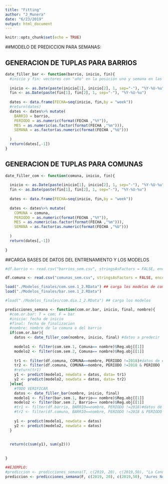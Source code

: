 ```yaml
---
title: "Fitting"
author: "J_Munera"
date: "6/23/2019"
output: html_document
---
```


```r
knitr::opts_chunk$set(echo = TRUE)
```

##MODELO DE PREDICCION PARA SEMANAS:


## GENERACION DE TUPLAS PARA BARRIOS
```r
date_filler_bar <- function(barrio, inicio, fin){
  #inicio y fin: vectores con "año" en la posición uno y semana en las dos
  
  inicio <- as.Date(paste(inicio[1], inicio[2], 1, sep="-"), "%Y-%U-%u")
  fin <- as.Date(paste(fin[1], fin[2], 1, sep="-"), "%Y-%U-%u")
  
  dates <- data.frame(FECHA=seq(inicio, fin,by = "week"))
  #return(dates)
  dates <- dates%>% mutate(
    BARRIO = barrio,
    PERIODO = as.numeric(format(FECHA ,"%Y")),
    MES = as.numeric(as.factor(format(FECHA ,"%m"))),
    SEMANA = as.factor(as.numeric(format(FECHA ,"%U")))
    
  )
  return(dates[,-1]) 
}


```

## GENERACION DE TUPLAS PARA COMUNAS
```r
date_filler_com <- function(comuna, inicio, fin){
  
  inicio <- as.Date(paste(inicio[1], inicio[2], 1, sep="-"), "%Y-%U-%u")
  fin <- as.Date(paste(fin[1], fin[2], 1, sep="-"), "%Y-%U-%u")
  
  dates <- data.frame(FECHA=seq(inicio, fin,by = "week"))
  
  dates <- dates%>% mutate(
    COMUNA = comuna,
    PERIODO = as.numeric(format(FECHA ,"%Y")),
    MES = as.numeric(as.factor(format(FECHA ,"%m"))),
    SEMANA = as.factor(as.numeric(format(FECHA ,"%U")))
    
  )
  return(dates[,-1])
   
}


```


##CARGA BASES DE DATOS DEL ENTRENAMIENTO Y LOS MODELOS
```r
#df.barrio <- read.csv("barrios_sem.csv", stringsAsFactors = FALSE, encoding = "ISO_8859-1", header = T)

df.comuna <- read.csv("comunas_sem.csv", stringsAsFactors = FALSE, encoding = "ISO_8859-1", header = T)

load("./Modelos_finales/com.sem.1_2.RData") ## carga los modelos de comunas
load("./Modelos_finales/bar.sem.1_2.RData") 

```


```r
#load("./Modelos_finales/com.dia.1_2.RData") ## carga los modelos

predicciones_semana <- function(com.or.bar, inicio, final, nombre){
  #com.or.bar: T = com; F = bar
  #inicio: fecha de inicio
  #final: fecha de finalizacion
  #nombre: nombre de la comuna o del barrio
  if(com.or.bar){
    datos <- date_filler_com(nombre, inicio, final) #datos a predecir
    
    modelo1 <- filter(com.sem.1, Comuna== nombre)$Reg.obj[[1]]
    modelo2 <- filter(com.sem.2, Comuna== nombre)$Reg.obj[[1]]
    
    tr1 <- filter(df.comuna, COMUNA==nombre, PERIODO !=2018)#datos de entrenamietno del modelo
    tr2 <- filter(df.comuna, COMUNA==nombre, PERIODO !=2018 & PERIODO !=2017)
    #return(tr1)
    y1 <- predict(modelo1, newdata = datos, data= tr1)
    y2 <- predict(modelo2, newdata = datos, data= tr2)
  }else{
    #TODO VERIFICAR
    datos <- date_filler_bar(nombre, inicio, final)
    modelo1 <- filter(bar.sem.1, Barrio== nombre)$Reg.obj[[1]]
    modelo2 <- filter(bar.sem.2, Barrio== nombre)$Reg.obj[[1]]
    #tr1 <- filter(df.barrio, BARRIO==nombre, PERIODO !=2018)#datos de entrenamietno del modelo
    #tr2 <- filter(df.comuna, BARRIO==nombre, PERIODO !=2018 & PERIODO !=2017)
    
    y1 <- predict(modelo1, newdata = datos)
    y2 <- predict(modelo2, newdata = datos)
  }
  
  
  return(c(sum(y1), sum(y2)))
  
  
}

##EJEMPLO:
#prediccion <- predicciones_semana(T, c(2019, 20), c(2019,50), "La Candelaria")
prediccion <- predicciones_semana(F, c(2019, 20), c(2019,50), "Aures No.1")
```
